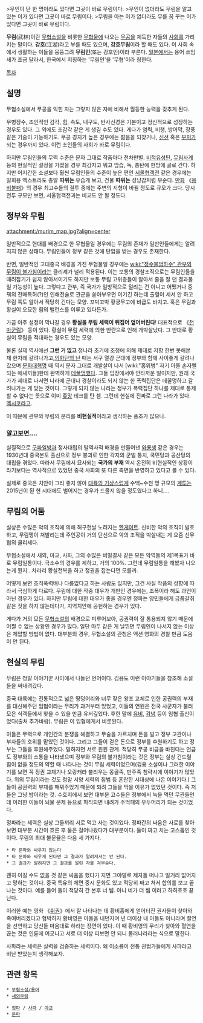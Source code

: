 >무인이 단 한 명이라도 있다면 그곳이 바로 무림이다.
>무인이 없더라도 무림을 알고 있는 이가 있다면 그곳이 바로 무림이다.
>무림을 아는 이가 없더라도 무를 꿈 꾸는 이가 있다면 그곳이 바로 무림이다.

'''무림'''(武林)이란 [[무협소설]]을 비롯한 [[무협물]]에 나오는 [[무공]]을 체득한 자들의 [[사회]]를 가리키는 말이다. '''강호'''(江湖)라고 부를 때도 있으며, '''강호무림'''이라 할 때도 있다. 이 사회 속에서 생활하는 이들을 뭉뚱그려 '''무림인'''(또는 강호인)이라 부른다. [[일본]]에서는 용어 쓰임새가 조금 달라서, 한국에서 지칭하는 '무림인'을 '무협'이라 칭한다.

[[목차]]
== 설명 ==
무협소설에서 무공을 익힌 자는 그렇지 않은 자에 비해서 월등한 능력을 갖추게 된다. 

무병장수, 초인적인 감각, 힘, 속도, 내구도, 반사신경은 기본이고 정신적으로 성장하는 경우도 있다. 그 외에도 초감각 같은 게 생길 수도 있다. 게다가 염력, 비행, 방어막, 장풍 같은 기술이 가능하기도. 무공 경지가 높은 경우에는 젊음을 되찾거나, [[신선]] 혹은 [[부처]]가 되는 경우까지 있다. 이런 초인들의 사회가 바로 무림이다.

하지만 무림인들의 무력 수준은 문자 그대로 작품마다 천차만별. [[비적유성탄]], [[무림사계]] 등의 현실적인 설정을 가졌을 경우 최강자고 뭐고 암습, 독, 총탄에 한방에 골로 간다. 하지만 어지간한 소설보다 훨씬 무림인들의 수준이 높은 편인 [[서울협객전]] 같은 경우에는 일회용 엑스트라도 총알 '''따위는''' 우습게 보고, 건물 '''따위는''' 성냥갑처럼 부순다. [[만화]] 《[[용비불패]]》의 경우 최고수들의 결투 중에는 주변의 지형이 바뀔 정도로 규모가 크다. 당시 전투 규모만 보면, 서울협객전과는 비교도 안 될 정도다.

== 정부와 무림 ==
attachment:/murim_map.jpg?align=center

일반적으로 현대를 배경으로 한 무협물일 경우에는 무림의 존재가 일반인들에게는 알려지지 않은 상태다. 무림인들이 정부 같은 것에 탄압을 받는 경우도 존재한다.

반면, 일반적인 고대중국 배경을 가진 무협물일 경우에는 [[wiki:"정수불범하수" 관부와 무림이 불가침]]이라는 클리셰가 널리 적용된다. 이는 보통의 경찰조직으로는 무림인들을 때려잡기가 쉽지 않아서이기도 하지만 보통 무림 고위층들이 알아서 줄을 잘 댄 결과물일 가능성이 높다. 그렇다고 관부, 즉 국가가 일방적으로 털리는 건 아니고 어쨌거나 중꿔의 전매특허(?)인 인해전술로 관군을 쏟아부우면 이기긴 하는데 출혈이 세서 안 하고 무림 쪽도 알아서 적당히 긴다는 모양. 꼬박꼬박 황궁무고에 비급도 바치고. 혹은 무림과 황실이 오묘한 힘의 밸런스를 이루고 있다든가.

가끔 아주 설정이 막나갈 경우 '''황실을 무림 세력이 뒤집어 엎어버린다'''! 대표적으로 《[[천마군림]]》 등이 있다. 황실이 무림 세력에 의한 반란으로 인해 개박살났다. 그 반대로 황실이 무림을 적대하는 경우도 있는 모양.

물론 실제 역사에선 '''그런 거 없고''' 청나라 초기에 조정에 의해 제대로 저항 한번 못해본 채 한차례 갈려나가고,[[의화단의 난]] 때는 서구 열강 군대에 정부와 함께 사이좋게 갈려나갔으며 [[문화대혁명]] 때 역시 문자 그대로 개발살이 나서 [wiki:"홍위병" 자기 아들 손자뻘 되는 애새끼들]한테 완벽하게 [[데꿀멍]]했다. 그들 입장에서야 안타까운 일이지만, 원래 국가가 제대로 나서면 나라에 군대나 경찰이라도 되지 않는 한 폭력집단은 데꿀멍하고 갈려나가는 게 맞는 것이다. 그렇게 되지 않는 나라는 정부가 폭력집단 하나를 제대로 통제할 수 없다는 뜻으로 이미 [[좆망]] 테크를 탄 셈. 그런데 현실에 진짜로 그런 나라가 있다. [[멕시코]]라고.

이 때문에 관부와 무림의 분리를 '''비현실적'''이라고 생각하는 풍조가 많으나.

=== 알고보면…. ===
실질적으로 [[구파일방]]과 정사대립의 탈역사적 배경을 만들어낸 [[와룡생]] 같은 경우는 1930년대 중국본토 출신으로 정부 붕괴로 인한 각지의 군벌 통치, 국민당과 공산당의 대립을 겪었다. 따라서 무림에서 묘사되는 '''국가의 부재''' 역시 온전히 비현실적인 상황이라기보다는 역사적으로 있었던 중국 사회의 또 다른 측면을 반영하고 있다고 볼 수 있다.

실제로 중국은 치안이 그리 좋지 않아 [[대륙의 기상]]스럽게 수백~수천 명 규모의 [[계투]]는 2015년이 된 현 시대에도 벌어지는 경우가 드물지 않을 정도였다고 하니....

== 무림의 어둠 ==
실상은 수많은 악의 조직에 의해 허구헌날 노려지는 [[헬게이트]]. 신비한 악의 조직이 발호하고, 무림맹이 쳐발리는데 주인공이 거의 단신으로 악의 조직을 박살내는 게 요즘 신무협의 클리셰다.

무협소설에서 새외, 마교, 사파, 그외 수많은 비밀결사 같은 모든 악역들의 제1목표가 바로 무림일통이다. 극소수의 경우를 제하고, 거의 100%. 그런데 무림일통을 해봤자 나오는게 뭔지...차라리 황실전복을 하고 정권을 잡는다면 모를까.

어떻게 보면 조직폭력배나 다름없다고 하는 사람도 있지만, 그건 사실 작품의 성향에 따라서 극심하게 다르다. 무림에 대한 작중 대우가 개판인 경우에는, 조폭이라 해도 과언이 아닌 경우가 있다. 하지만 무림에 대한 대우가 좋을 경우엔 정파는 양민들에게 금품갈취 같은 짓을 하지 않는데다가, 지역치안에 공헌하는 경우가 있다.

게다가 거의 모든 [[무협소설]]의 배경으로 미루어보아, 공권력이 잘 통용되지 않기 때문에 어쩔 수 없는 상황인 경우가 많다. 일단 마두 같은 게 날뛰면 무림인이 나서지 않는 이상은 제압할 방법이 없다. 대부분의 경우, 무협소설의 관청은 액션 영화의 경찰 만큼 도움이 안 된다.

== 현실의 무림 ==
무림은 청말 이야기꾼 사이에서 나돌던 언어이다. 김용도 이런 이야기들을 참조해 소설들을 써내려갔다.

중국 대륙에는 전통적으로 넓은 땅덩어리와 너무 잦은 왕조 교체로 인한 공권력의 부재를 대신해주던 임협이라는 무리가 과거부터 있었고, 이들의 연원은 전국 사군자가 불러모은 식객들에서 찾을 수 있을 만큼 유서깊었다. 후한 말에 [[유비]], [[감녕]] 등이 임협 출신이었다(출처 추가바람). 무림은 이 임협에게서 비롯된다.

이들은 무력으로 개인간의 분쟁을 해결하고 무술을 가르치며 돈을 벌고 정부 고관이나 부자들의 호위를 맡았던 것이다. 그리고 그들이 걷은 돈으로 정부를 후원하기도 하고 정부는 그들을 후원해주었다. 말하자면 서로 윈윈 관계. 적당히 무공 비급을 바친다는 언급도 정부와의 소통을 나타냈으며 정부와 무림의 불가침이라는 것은 정부는 실상 건드릴 힘이 없을 정도의 약할 때 나타나는 것이 무림 세력이었으며(김용 소설이나 그러한 이야기를 보면 꼭 정권 교체기나 오랑캐라 불리우는 몽골족, 만주족 침략시에 이야기가 많았다. 위의 무림이라는 것도 청말 서양 세력의 침범 등 혼란한 시대상에 나온 이야기다.) 그들이 공권력의 부재를 매꿔주었기 때문에 되려 그들을 막을 이유가 없었던 것이다. 즉 저들은 그냥 밥이라는 것. 수호지에서 보면 대부분 고수들은 정부에서 녹을 먹던 무관들인데 이러한 이들이 뇌물 문제 등으로 파직되면 내려가 주먹패의 우두머리가 되는 것이었다.

정파라는 세력은 실상 그들끼리 서로 먹고 사는 것이었다. 정파간의 싸움은 사료를 찾아보면 대부분 시간이 흐른 후 둘은 걸어나왔다가 대부분이다. 둘이 짜고 치는 고스톱인 것이다. 무림의 최대 불문율은 다음 세 가지다.

 * 타 문파와 싸우지 않는다 
 * 타 문파와 싸우게 된다면 그 결과가 알려져서는 안 된다. 
 * 그 결과가 알려지면 그 결과를 알린 자를 쳐부순다.

괜히 이길 수도 없을 것 같은 싸움을 했다가 지면 그야말로 제자들 떠나고 일거리 없어지고 망하는 것이다. 중국 특유의 체면 중시 문화도 있고 적당히 짜고 쳐서 합의를 보고 끝나는 것이다. 예를 들어 둘이 적당히 간 본후 너 쎔. 아니 네가 더 쎔 이러고 하하호호 끝난다.

이러한 예는 영화 《[[취권]]》에서 잘 나타나는 데 황비홍에게 얻어터진 권사들이 찾아와 죽여버리겠다고 협박하자 황비영은 아들을 내던지며 넌 더이상 내 아들도 아니라며 절연을 선언하고 당신들 마음대로 하라는 장면이 있다. 이 때 황비영의 무리가 찾아와 혈연을 끊는 것은 인륜에 어긋나고 서로 더 이상 피보면 안 되니 물러나라라는 식으로 말한다.

사파라는 세력은 실력을 검증하는 세력이다. 왜 이소룡이 전통 권법가들에게 사파라고 비난 받았는지 생각해보자. 

== 관련 항목 ==
 * [[무협소설/용어]]
 * [[새외무림]]

 * [[정파]] / [[사파]] / [[마교]]
 * [[문파]]
